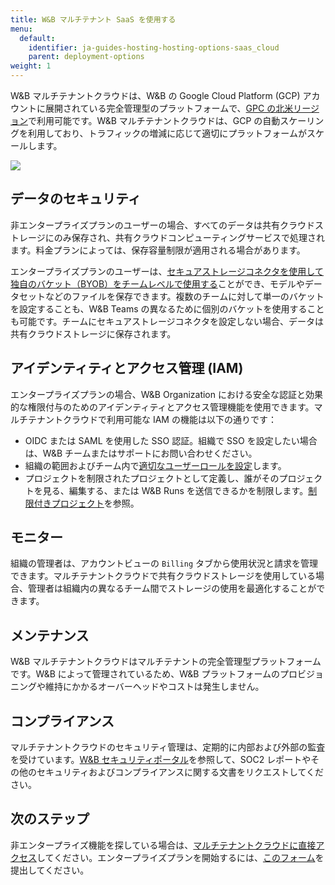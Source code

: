 ```yaml
---
title: W&B マルチテナント SaaS を使用する
menu:
  default:
    identifier: ja-guides-hosting-hosting-options-saas_cloud
    parent: deployment-options
weight: 1
---
```


W&B マルチテナントクラウドは、W&B の Google Cloud Platform (GCP) アカウントに展開されている完全管理型のプラットフォームで、[GPC の北米リージョン](https://cloud.google.com/compute/docs/regions-zones)で利用可能です。W&B マルチテナントクラウドは、GCP の自動スケーリングを利用しており、トラフィックの増減に応じて適切にプラットフォームがスケールします。

<Frame>
    <img src="/images/hosting/saas_cloud_arch.png"  />
</Frame>

## データのセキュリティ

非エンタープライズプランのユーザーの場合、すべてのデータは共有クラウドストレージにのみ保存され、共有クラウドコンピューティングサービスで処理されます。料金プランによっては、保存容量制限が適用される場合があります。

エンタープライズプランのユーザーは、[セキュアストレージコネクタを使用して独自のバケット（BYOB）をチームレベルで使用する](/ja/guides/hosting/data-security/secure-storage-connector)ことができ、モデルやデータセットなどのファイルを保存できます。複数のチームに対して単一のバケットを設定することも、W&B Teams の異なるために個別のバケットを使用することも可能です。チームにセキュアストレージコネクタを設定しない場合、データは共有クラウドストレージに保存されます。

## アイデンティティとアクセス管理 (IAM)
エンタープライズプランの場合、W&B Organization における安全な認証と効果的な権限付与のためのアイデンティティとアクセス管理機能を使用できます。マルチテナントクラウドで利用可能な IAM の機能は以下の通りです：

* OIDC または SAML を使用した SSO 認証。組織で SSO を設定したい場合は、W&B チームまたはサポートにお問い合わせください。
* 組織の範囲およびチーム内で[適切なユーザーロールを設定](/ja/guides/hosting/iam/access-management/manage-organization.md#assign-or-update-a-users-role)します。
* プロジェクトを制限されたプロジェクトとして定義し、誰がそのプロジェクトを見る、編集する、または W&B Runs を送信できるかを制限します。[制限付きプロジェクト](/ja/guides/hosting/iam/access-management/restricted-projects)を参照。

## モニター
組織の管理者は、アカウントビューの `Billing` タブから使用状況と請求を管理できます。マルチテナントクラウドで共有クラウドストレージを使用している場合、管理者は組織内の異なるチーム間でストレージの使用を最適化することができます。

## メンテナンス
W&B マルチテナントクラウドはマルチテナントの完全管理型プラットフォームです。W&B によって管理されているため、W&B プラットフォームのプロビジョニングや維持にかかるオーバーヘッドやコストは発生しません。

## コンプライアンス
マルチテナントクラウドのセキュリティ管理は、定期的に内部および外部の監査を受けています。[W&B セキュリティポータル](https://security.wandb.ai/)を参照して、SOC2 レポートやその他のセキュリティおよびコンプライアンスに関する文書をリクエストしてください。

## 次のステップ
非エンタープライズ機能を探している場合は、[マルチテナントクラウドに直接アクセス](https://wandb.ai)してください。エンタープライズプランを開始するには、[このフォーム](https://wandb.ai/site/for-enterprise/multi-tenant-saas-trial)を提出してください。
